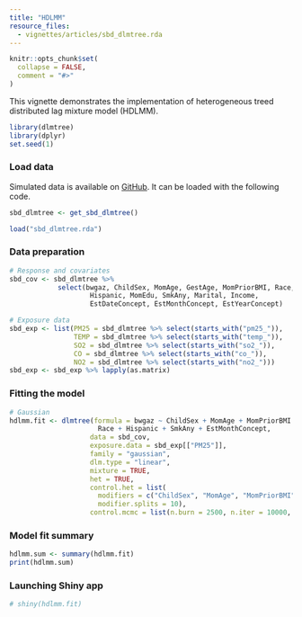 ```yaml
---
title: "HDLMM"
resource_files:
  - vignettes/articles/sbd_dlmtree.rda
---
```


```r
knitr::opts_chunk$set(
  collapse = FALSE,
  comment = "#>"
)
```

This vignette demonstrates the implementation of heterogeneous treed distributed lag mixture model (HDLMM).

```r
library(dlmtree)
library(dplyr)
set.seed(1)
```

### Load data

Simulated data is available on [GitHub](https://github.com/danielmork/dlmtree/tree/master/vignettes/articles). It can be loaded with the following code.

```r
sbd_dlmtree <- get_sbd_dlmtree()
```


```r
load("sbd_dlmtree.rda")
```

### Data preparation
```r
# Response and covariates
sbd_cov <- sbd_dlmtree %>% 
            select(bwgaz, ChildSex, MomAge, GestAge, MomPriorBMI, Race,
                    Hispanic, MomEdu, SmkAny, Marital, Income,
                    EstDateConcept, EstMonthConcept, EstYearConcept)

# Exposure data
sbd_exp <- list(PM25 = sbd_dlmtree %>% select(starts_with("pm25_")),
                TEMP = sbd_dlmtree %>% select(starts_with("temp_")),
                SO2 = sbd_dlmtree %>% select(starts_with("so2_")),
                CO = sbd_dlmtree %>% select(starts_with("co_")),
                NO2 = sbd_dlmtree %>% select(starts_with("no2_")))
sbd_exp <- sbd_exp %>% lapply(as.matrix)
```

### Fitting the model
```r
# Gaussian
hdlmm.fit <- dlmtree(formula = bwgaz ~ ChildSex + MomAge + MomPriorBMI +
                      Race + Hispanic + SmkAny + EstMonthConcept,
                    data = sbd_cov,
                    exposure.data = sbd_exp[["PM25"]],
                    family = "gaussian",
                    dlm.type = "linear",
                    mixture = TRUE,
                    het = TRUE,
                    control.het = list(
                      modifiers = c("ChildSex", "MomAge", "MomPriorBMI", "SmkAny"),
                      modifier.splits = 10),
                    control.mcmc = list(n.burn = 2500, n.iter = 10000, n.thin = 5))
```

### Model fit summary
```r
hdlmm.sum <- summary(hdlmm.fit)
print(hdlmm.sum)
```

### Launching Shiny app
```r
# shiny(hdlmm.fit)
```

